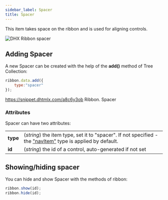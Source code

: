 ```yaml
---
sidebar_label: Spacer
title: Spacer
---          
```


This item takes space on the ribbon and is used for aligning controls.

![DHX Ribbon spacer](../assets/ribbon/spacer.png)


## Adding Spacer

A new Spacer can be created with the help of the <strong>add()</strong> method of Tree Collection:

~~~js
ribbon.data.add({
	type:"spacer"
});
~~~

https://snippet.dhtmlx.com/a8c6y3ob	Ribbon. Spacer

### Attributes

Spacer can have two attributes:

<table class="webixdoc_links">
	<tbody>
        <tr>
			<td class="webixdoc_links0"><b>type</b></td>
			<td>(<i>string</i>) the item type, set it to "spacer". If not specified - the <a href="https://docs.dhtmlx.com/suite/ribbon__navitem.html">"navItem"</a> type is applied by default.</td>
		</tr>
        <tr>
			<td class="webixdoc_links0"><b>id</b></td>
			<td>(<i>string</i>) the id of a control, auto-generated if not set</td>
		</tr>
    </tbody>
</table>


## Showing/hiding spacer

You can hide and show Spacer with the methods of ribbon:

~~~js
ribbon.show(id);
ribbon.hide(id);
~~~





